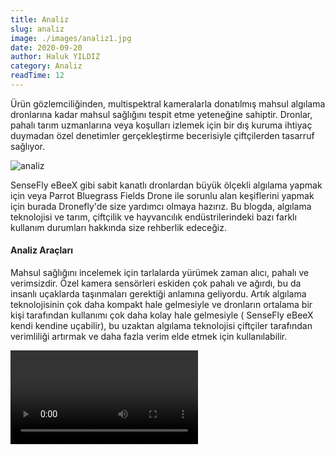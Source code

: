 ```yaml
---
title: Analiz
slug: analiz
image: ./images/analiz1.jpg
date: 2020-09-20
author: Haluk YILDIZ
category: Analiz
readTime: 12
---
```



Ürün gözlemciliğinden, multispektral kameralarla donatılmış mahsul algılama dronlarına kadar mahsul sağlığını tespit etme yeteneğine sahiptir. Dronlar, pahalı tarım uzmanlarına veya koşulları izlemek için bir dış kuruma ihtiyaç duymadan özel denetimler gerçekleştirme becerisiyle çiftçilerden tasarruf sağlıyor.

![analiz](./images/analiz2.jpg)

SenseFly eBeeX gibi sabit kanatlı dronlardan büyük ölçekli algılama yapmak için veya Parrot Bluegrass Fields Drone ile sorunlu alan keşiflerini yapmak için burada Dronefly'de size yardımcı olmaya hazırız. Bu blogda, algılama teknolojisi ve tarım, çiftçilik ve hayvancılık endüstrilerindeki bazı farklı kullanım durumları hakkında size rehberlik edeceğiz.

<h4>Analiz Araçları</h4>

Mahsul sağlığını incelemek için tarlalarda yürümek zaman alıcı, pahalı ve verimsizdir. Özel kamera sensörleri eskiden çok pahalı ve ağırdı, bu da insanlı uçaklarda taşınmaları gerektiği anlamına geliyordu. Artık algılama teknolojisinin çok daha kompakt hale gelmesiyle ve dronların ortalama bir kişi tarafından kullanımı çok daha kolay hale gelmesiyle ( SenseFly eBeeX kendi kendine uçabilir), bu uzaktan algılama teknolojisi çiftçiler tarafından verimliliği artırmak ve daha fazla verim elde etmek için kullanılabilir.

<Video src="https://www.youtube.com/embed/RQdf-CZam3A" />

<h4>Mahsul Muayene ve Analizi</h4>

MicaSense altum , MicaSense RedEdge-MX ve papağan Sequoia gibi multispektral sensörler ekinin yapraklarının yansıyan ışık belirli bantlar analiz etmek için ayarlanmıştır.
Bu aşağı bakan sensörler, güneşten gelen ışık miktarını ölçmek için dronun üstüne
yerleştirilmiş yukarı bakan bir ışık okuyucusuna da sahiptir. Sensördeki yazılım,
bir oran oluşturmak için yukarıdan gelen ışık miktarını ve alttaki mahsullerden yansıyan
miktarı okur.

![analiz](./images/analiz3.jpg)

Araştırmanın amacına bağlı olarak farklı oranlar hesaplanabilir, tipik bir oran normalize edilmiş fark bitki örtüsü indeksidir (NDVI). Bu orandan aşağı bakan sensörler ve yukarı bakan sensör, kısmen bulutlu veya güneşli bir gün olsa da mahsul sağlığını tespit edebiliyor.

Aşağıdaki grafik, tarım veya yakın kızılötesi (NIR) sensörünün mavi, yeşil, kırmızı, mor ve gri çubuklarla analiz ettiği 5 ayrı bandı göstermektedir. Multispektral bant sensörü, bitkilerin fotosentez için kullandıkları bu ışık dalga boyları arasındadır. Drone endüstrisi, drone'lara monte edilmiş yakın kızılötesi (NIR) sensörlerin ve çoklu spektral sensörlerin (RGB, RedEdge ve NIR) uyarlanmasıyla ürün denetimini bir sonraki seviyeye taşıdı. NIR sensörleri, bitkilerin fotosentez için ışığı absorbe etmek için kullandıkları ışık spektrumunu algılar. Yazılım analizi, belirli bir mahsul türünü ve hatta belirli bir mahsulün yaşamın hangi aşamasında olduğunu yansıtmak için değerleri değiştirmek için kullanılabilir.

<Video src="https://www.youtube.com/embed/34rrOqqVkog" />

<h4>NDVI nedir?</h4>

NDVI, bitkiler tarafından emilen ve yansıtılan ışık enerjisi miktarının bir oranıdır, bu bitki sağlığını ölçer. Hesaplama: (NIR - RED) / (NIR + RED). Genel olarak, NDVI değerleri -1.0 ile 1.0 arasında değişir; negatif değerler su gibi nesneleri belirtir, sıfıra yakın pozitif değerler çıplak toprağı gösterir ve daha yüksek NDVI değerleri seyrek bitki örtüsünden (0.1 - 0.5) yoğun bitki örtüsüne (0.6 ve yukarıda). Sonuç olarak, bu teknoloji gübre, sulama, hastalık veya zararlı böceklerle karşılaşılan sorunlu alanlar için bir uyarı aracı olarak hizmet eder.

<h4>Kırpma Alanı Haritalama</h4>

NDVI sensörlerinden toplanan verilerle. her kare için GPS koordinatlarını içerir. ekin alanı alanının kapsamlı bir haritasını çıkarabilir. Bu, çiftçilerin arazi kullanımını ve ürün değişkenliğini en üst düzeye çıkarmak için ekinlerin nerede ekileceğini daha iyi planlamalarını sağlar. Daha iyi haritalama ayrıca su verimliliğini ve gübre kullanımını artırır. Mahsuller için ideal yerin daha iyi anlaşılmasıyla, artan verimlilik ve daha düşük maliyet beklenir.

<h4>Hayvancılık İzleme</h4>

Bir çiftlikte termal görüntüleme kameralarına sahip dronlar, birden fazla kullanım durumuna hizmet edebilir. Termal kameralı drone'lar, tek bir uzaktan kumandalı pilotun komuta ettiği hayvancılık hareketlerini uzaktan izleyebilir. Matrice 210 gibi termal kamera dronları , yüksek güçlü zoom kamera ve kızılötesi kamera gibi aynı anda iki kamera taşıyabilir . Çalışan ekipleri kontrol etmek veya çiftlik hayvanlarını izlemek, bir drone yardımıyla hiç bu kadar kolay olmamıştı. Kızılötesi bir drone ile zamandan tasarruf edin ve mülk bilincini artırın. Ürün incelemesi yapmak ve DJI Matrice 210 ile de bir seçenek olan bir termal kamera taşımak istiyorsanız.

![analiz](./images/analiz4.jpg)

<h4>Özetlemek gerekirse</h4>

Dronlar, daha alçaktan ve daha kesin bir şekilde uçma kabiliyetine sahip olduklarından, uydulardan veya uçaklardan daha fazla çözünürlük sağlar. Dronların bir başka avantajı, kolay taşınabilirlik ve maliyet nedeniyle daha yüksek tarama frekansıdır. SenseFly eMotion gibi yazılımlar ( senseFly eBeeX ile birlikte gelir ), kullanıcıların belirli bir GPS alanını seçmelerine olanak tanır ve drone, operatöre ihtiyaç duymadan uçar ve seçilen alanı haritalandırır.

Buna ek olarak, insansız hava araçları, meralardaki herhangi bir sorunu tespit etmek için çiftlik hayvanlarının uzaktan kolayca izlenmesini sağlar. Drone'lar, işlerini daha verimli ve daha düşük bir maliyetle yapmak için gerekli araçları bize besleyen insanlara gerçekten veriyor.

<Link to="/posts" className="btn center-btn">
  tüm yazılar
</Link>
